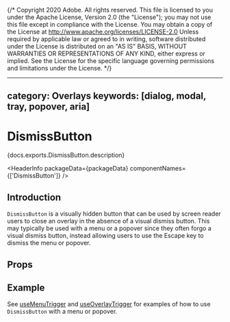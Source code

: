 {/* Copyright 2020 Adobe. All rights reserved.
This file is licensed to you under the Apache License, Version 2.0 (the "License");
you may not use this file except in compliance with the License. You may obtain a copy
of the License at http://www.apache.org/licenses/LICENSE-2.0
Unless required by applicable law or agreed to in writing, software distributed under
the License is distributed on an "AS IS" BASIS, WITHOUT WARRANTIES OR REPRESENTATIONS
OF ANY KIND, either express or implied. See the License for the specific language
governing permissions and limitations under the License. */}



---
category: Overlays
keywords: [dialog, modal, tray, popover, aria]
---

# DismissButton

<PageDescription>{docs.exports.DismissButton.description}</PageDescription>

<HeaderInfo
  packageData={packageData}
  componentNames={['DismissButton']} />

## Introduction

`DismissButton` is a visually hidden button that can be used by screen reader users to close an overlay
in the absence of a visual dismiss button. This may typically be used with a menu or a popover since they often
forgo a visual dismiss button, instead allowing users to use the <Keyboard>Escape</Keyboard> key to dismiss the menu or popover.

## Props

<PropTable links={docs.links} component={docs.exports.DismissButton} />

## Example

See [useMenuTrigger](useMenuTrigger.html#example) and [useOverlayTrigger](useOverlayTrigger.html#example)
for examples of how to use `DismissButton` with a menu or popover.
